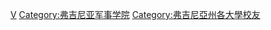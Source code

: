 {{Catnav|頁面分類|人物|校友|大學校友|美國大學校友}}

{{Commonscat|Alumni of the Virginia Military Institute}}

[[Category:美國軍事院校校友‎|V]]
[[Category:弗吉尼亚军事学院|Category:弗吉尼亚军事学院]]
[[Category:弗吉尼亞州各大學校友|Category:弗吉尼亞州各大學校友]]